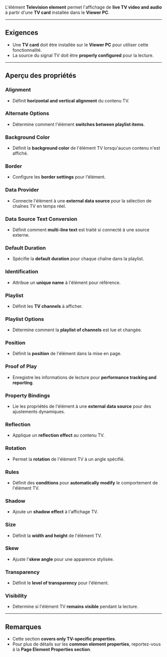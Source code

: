 L'élément **Television element** permet l'affichage de **live TV video and audio** à partir d'une **TV card** installée dans le **Viewer PC**.

***

## **Exigences**

* Une **TV card** doit être installée sur le **Viewer PC** pour utiliser cette fonctionnalité.
* La source du signal TV doit être **properly configured** pour la lecture.

***

## **Aperçu des propriétés**

### **Alignment**

* Définit **horizontal and vertical alignment** du contenu TV.

### **Alternate Options**

* Détermine comment l'élément **switches between playlist items**.

### **Background Color**

* Définit la **background color** de l'élément TV lorsqu'aucun contenu n'est affiché.

### **Border**

* Configure les **border settings** pour l'élément.

### **Data Provider**

* Connecte l'élément à une **external data source** pour la sélection de chaînes TV en temps réel.

### **Data Source Text Conversion**

* Définit comment **multi-line text** est traité si connecté à une source externe.

### **Default Duration**

* Spécifie la **default duration** pour chaque chaîne dans la playlist.

### **Identification**

* Attribue un **unique name** à l'élément pour référence.

### **Playlist**

* Définit les **TV channels** à afficher.

### **Playlist Options**

* Détermine comment la **playlist of channels** est lue et changée.

### **Position**

* Définit la **position** de l'élément dans la mise en page.

### **Proof of Play**

* Enregistre les informations de lecture pour **performance tracking and reporting**.

### **Property Bindings**

* Lie les propriétés de l'élément à une **external data source** pour des ajustements dynamiques.

### **Reflection**

* Applique un **reflection effect** au contenu TV.

### **Rotation**

* Permet la **rotation** de l'élément TV à un angle spécifié.

### **Rules**

* Définit des **conditions** pour **automatically modify** le comportement de l'élément TV.

### **Shadow**

* Ajoute un **shadow effect** à l'affichage TV.

### **Size**

* Définit la **width and height** de l'élément TV.

### **Skew**

* Ajuste l'**skew angle** pour une apparence stylisée.

### **Transparency**

* Définit le **level of transparency** pour l'élément.

### **Visibility**

* Détermine si l'élément TV **remains visible** pendant la lecture.

***

## **Remarques**

* Cette section **covers only TV-specific properties**.
* Pour plus de détails sur les **common element properties**, reportez-vous à la **Page Element Properties section**.
